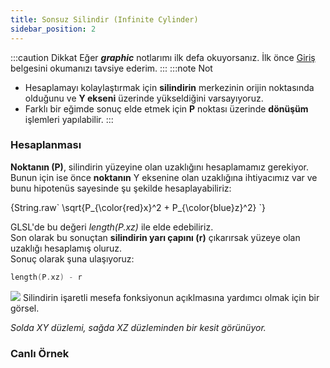 ```yaml
---
title: Sonsuz Silindir (Infinite Cylinder) 
sidebar_position: 2
---
```


:::caution Dikkat
  Eğer **_graphic_** notlarımı ilk defa okuyorsanız. İlk önce [Giriş](intro.md) belgesini okumanızı tavsiye ederim.
:::
:::note Not
  * Hesaplamayı kolaylaştırmak için **silindirin** merkezinin orijin noktasında olduğunu ve **Y ekseni** üzerinde yükseldiğini varsayıyoruz.
  * Farklı bir eğimde sonuç elde etmek için **P** noktası üzerinde **dönüşüm** işlemleri yapılabilir.
:::

### Hesaplanması

**Noktanın (P)**, silindirin yüzeyine olan uzaklığını hesaplamamız gerekiyor.  
Bunun için ise önce **noktanın** Y eksenine olan uzaklığına ihtiyacımız var ve bunu hipotenüs sayesinde şu şekilde hesaplayabiliriz:  

<BlockMath>
    {String.raw`
        \sqrt{P_{\color{red}x}^2 + P_{\color{blue}z}^2}
    `}
</BlockMath>

GLSL'de bu değeri _length(P.xz)_ ile elde edebiliriz.  
Son olarak bu sonuçtan **silindirin yarı çapını (r)** çıkarırsak yüzeye olan uzaklığı hesaplamış oluruz.  
Sonuç olarak şuna ulaşıyoruz: 
```c
length(P.xz) - r
```

<Image src='/img/sdf-infinite-cylinder.png' size='200px'>
  Silindirin işaretli mesefa fonksiyonun açıklmasına yardımcı olmak için bir görsel.
</Image>

_Solda XY düzlemi, sağda XZ düzleminden bir kesit görünüyor._

### Canlı Örnek

<RayMarcer name='infinite_cylinder'/>
